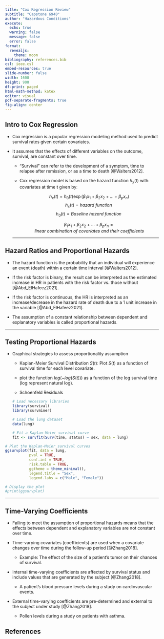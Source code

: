 ```yaml
---
title: "Cox Regression Review"
subtitle: "Capstone 6940"
author: "Hazardous Conditions"
execute:
  echo: true
  warning: false
  message: false
  error: false
format: 
  revealjs:
    theme: moon
bibliography: references.bib
csl: ieee.csl
embed-resources: true
slide-number: false
width: 1600
height: 900
df-print: paged
html-math-method: katex
editor: visual
pdf-separate-fragments: true
fig-align: center
---
```


## Intro to Cox Regression

-   Cox regression is a popular regression modeling method used to predict survival rates given certain covariates.

-   It assumes that the effects of different variables on the outcome, survival, are constant over time.

    -   "Survival" can refer to the development of a symptom, time to relapse after remission, or as a time to death [@Walters2012].

    -   Cox regression model is based on the hazard function $h_x(t)$ with covariates at time t given by:

        $$h_x(t)=h_0(t)\exp(\beta_1x_1 +\beta_2x_2 + \dots + \beta_p x_n) $$ $$h_x(t) = hazard \ function\ $$ $$h_0(t) = Baseline \ hazard \ function\ $$

        $$\beta_1x_1 +\beta_2x_2 + \dots + \beta_p x_n = linear\ combination\ of \ covariates\ and\ their\ coefficients$$

    ------------------------------------------------------------------------

## Hazard Ratios and Proportional Hazards

-   The hazard function is the probability that an individual will experience an event (death) within a certain time interval [@Walters2012].

-   If the risk factor is binary, the result can be interpreted as the estimated increase in HR in patients with the risk factor vs. those without [@Abd_ElHafeez2021].

-   If the risk factor is continuous, the HR is interpreted as an increase/decrease in the hazard rate of death due to a 1 unit increase in the variable [@Abd_ElHafeez2021].

-   The assumption of a constant relationship between dependent and explanatory variables is called proportional hazards.

------------------------------------------------------------------------

## Testing Proportional Hazards

-   Graphical strategies to assess proportionality assumption

    -   Kaplan-Meier Survival Distribution $S(t)$: Plot $S(t)$ as a function of survival time for each level covariate.

    -   plot the function $log(-log(S(t)))$ as a function of the log survival time (log represent natural log).

    -   Schoenfeld Residuals

    ```r
    # Load necessary libraries
    library(survival)
    library(survminer)

    # Load the lung dataset
    data(lung)

    # Fit a Kaplan-Meier survival curve
    fit <- survfit(Surv(time, status) ~ sex, data = lung)
    ```

```r
# Plot the Kaplan-Meier survival curves
ggsurvplot(fit, data = lung, 
           pval = TRUE, 
           conf.int = TRUE, 
           risk.table = TRUE, 
           ggtheme = theme_minimal(), 
           legend.title = "Sex",
           legend.labs = c("Male", "Female"))

# Display the plot
#print(ggsurvplot)
```

------------------------------------------------------------------------

## Time-Varying Coefficients

-   Failing to meet the assumption of proportional hazards means that the effects between dependent and explanatory variables are not constant over time.

-   Time-varying covariates (coefficients) are used when a covariate changes over time during the follow-up period [@Zhang2018].

    -   Example: The effect of the size of a patient's tumor on their chances of survival.

-   Internal time-varying coefficients are affected by survival status and include values that are generated by the subject [@Zhang2018].

    -   A patient's blood pressure levels during a study on cardiovascular events.

-   External time-varying coefficients are pre-determined and external to the subject under study [@Zhang2018].

    -   Pollen levels during a study on patients with asthma.

## References

::: {#refs}
:::
